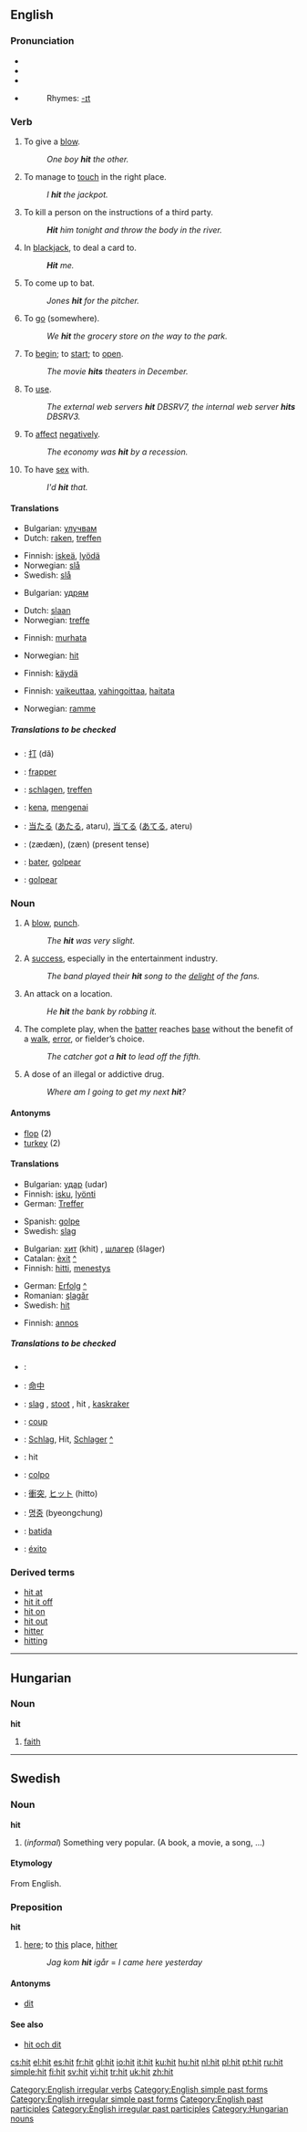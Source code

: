 {{see|hít}}
==English==

===Pronunciation===
*{{AHD|hĭt}}
*{{IPA|/hɪt/}}
*{{SAMPA|/hIt/}}
*{{audio|en-us-hit.ogg|Audio (US)}}
*:Rhymes: [[Rhymes:English:-ɪt|-ɪt]]

===Verb===
{{en-verb|hits|hitting|hit}}

# To give a [[blow]].
#: ''One boy '''hit''' the other.''
# To manage to [[touch]] in the right place.
#: ''I '''hit''' the jackpot.''
# To kill a person on the instructions of a third party.
#: '''''Hit''' him tonight and throw the body in the river.''
# {{cards}} In [[blackjack]], to deal a card to.
#:'' '''Hit''' me.''
# {{baseball}} To come up to bat.
#: ''Jones '''hit''' for the pitcher.''
# {{colloquial}} To [[go]] (somewhere).
#: ''We '''hit''' the grocery store on the way to the park.''
# {{colloquial}} To [[begin]]; to [[start]]; to [[open]].
#: ''The movie '''hits''' theaters in December.''
# {{context|computing|programming}} To [[use]].
#:''The external web servers '''hit''' DBSRV7, the internal web server '''hits''' DBSRV3.''
# To [[affect]] [[negatively]].
#:''The economy was '''hit''' by a recession.''
# {{context|figurative|US|slang}} To have [[sex]] with.
#: ''I'd '''hit''' that.''

====Translations====
{{trans-top|To give a blow}}
*Bulgarian: [[улучвам]]
*Dutch: [[raken]], [[treffen]]
{{trans-mid}}
*Finnish: [[iskeä]], [[lyödä]]
*Norwegian: [[slå]]
*Swedish: [[slå]]
{{trans-bottom}}

{{trans-top|To manage to touch in the right place}}
*Bulgarian: [[удрям]]
{{trans-mid}}
*Dutch: [[slaan]]
*Norwegian: [[treffe]]
{{trans-bottom}}

{{trans-top|To kill a person on the instructions of a third party}}
*Finnish: [[murhata]]
{{trans-mid}}
{{trans-bottom}}

{{trans-top|In blackjack, to deal a card to}}
{{trans-mid}}
*Norwegian: [[hit]]
{{trans-bottom}}

{{trans-top|To come up to bat}}
{{trans-mid}}
{{trans-bottom}}

{{trans-top|To go (somewhere)}}
*Finnish: [[käydä]]
{{trans-mid}}
{{trans-bottom}}

{{trans-top|To begin}}
{{trans-mid}}
{{trans-bottom}}

{{trans-top|To use}}
{{trans-mid}}
{{trans-bottom}}

{{trans-top|To affect negatively}}
*Finnish: [[vaikeuttaa]], [[vahingoittaa]], [[haitata]]
{{trans-mid}}
*Norwegian: [[ramme]]
{{trans-bottom}}

=====Translations to be checked=====
{{checktrans}}
{{top}}
*{{ttbc|Chinese}}: [[打]] (dă)
*{{ttbc|French}}: [[frapper]]
*{{ttbc|German}}: [[schlagen]], [[treffen]]
*{{ttbc|Indonesian}}: [[kena]], [[kena|mengenai]]
{{mid}}
*{{ttbc|Japanese}}: [[当たる]] ([[あたる]], ataru), [[当てる]] ([[あてる]], ateru)
*{{ttbc|Persian}}: {{FAchar|[[زدن|زَدَن]]}} (zædæn), {{FAchar|[[زن|زَن]]}} (zæn) (present tense)
*{{ttbc|Portuguese}}: [[bater]], [[golpear]]
*{{ttbc|Spanish}}: [[golpear]]
{{bottom}}

===Noun===
{{en-noun}}

# A [[blow]], [[punch]].
#: ''The '''hit''' was very slight.''
# A [[success]], especially in the entertainment industry.
#: ''The band played their '''hit''' song to the [[delight]] of the fans.''
# An attack on a location.
#: ''He '''hit''' the bank by robbing it.''
# {{baseball}} The complete play, when the [[batter]] reaches [[base]] without the benefit of a [[walk]], [[error]], or fielder’s choice.
#: ''The catcher got a '''hit''' to lead off the fifth.''
# {{colloquial}} A dose of an illegal or addictive drug.
#: ''Where am I going to get my next '''hit'''?''

====Antonyms====
*[[flop]] (2)
*[[turkey]] (2)

====Translations====
{{trans-top|A blow, punch}}
*Bulgarian: [[удар]] (udar) {{m}}
*Finnish: [[isku]], [[lyönti]]
*German: [[Treffer]]
{{trans-mid}}
*Spanish: [[golpe]] {{m}}
*Swedish: [[slag]] {{n}}
{{trans-bottom}}

{{trans-top|A success, especially in the entertainment industry}}
*Bulgarian: [[хит]] (khit) {{m}}, [[шлагер]] (šlager) {{m}}
*Catalan: [[èxit]] {{m}} [[:ca:èxit|^]]
*Finnish: [[hitti]], [[menestys]]
{{trans-mid}}
*German: [[Erfolg]] [[:de:Erfolg|^]] {{m}}
*Romanian: [[şlagăr]] {{n}}
*Swedish: [[hit#Swedish|hit]] {{c}}
{{trans-bottom}}

{{trans-top|An attack on a location}}
{{trans-mid}}
{{trans-bottom}}

{{trans-top|The complete play, when the batter reaches base without the benefit of a walk, error, or fielder’s choice}}
{{trans-mid}}
{{trans-bottom}}

{{trans-top|A dose of an illegal or addictive drug}}
*Finnish: [[annos]]
{{trans-mid}}
{{trans-bottom}}

=====Translations to be checked=====
{{checktrans}}
{{top}}
*{{ttbc|Catalan}}:
*{{ttbc|Chinese}}: [[命中]]
*{{ttbc|Dutch}}: [[slag]] {{m}}, [[stoot]] {{m}}, hit {{m}}, [[kaskraker]] {{m}}
*{{ttbc|French}}: [[coup]] {{m}}
*{{ttbc|German}}: [[Schlag]], Hit, [[Schlager]] [[:de:Schlager|^]]
*{{ttbc|Indonesian}}: hit
{{mid}}
*{{ttbc|Italian}}: [[colpo]] {{m}}
*{{ttbc|Japanese}}: [[衝突]], [[ヒット]] (hitto)
*{{ttbc|Korean}}: [[명중]] (byeongchung)
*{{ttbc|Portuguese}}: [[batida]] {{f}}
*{{ttbc|Spanish}}: [[éxito]] {{m}}
{{bottom}}

===Derived terms===
*[[hit at]]
*[[hit it off]]
*[[hit on]]
*[[hit out]]
*[[hitter]]
*[[hitting]]

[[Category:English irregular verbs]]
[[Category:English simple past forms]]
[[Category:English irregular simple past forms]]
[[Category:English past participles]]
[[Category:English irregular past participles]]

----

==Hungarian==

===Noun===
'''hit'''

# [[faith]]

----

==Swedish==

===Noun===
'''hit''' {{c}}

# (''informal'') Something very popular. (A book, a movie, a song, ...)

====Etymology====
{{rfc-level|Etymology not at level 3}}
From English.

===Preposition===
'''hit'''

# [[here]]; to [[this]] place, [[hither]]
#:''Jag kom '''hit''' igår'' = ''I came here yesterday''

====Antonyms====
*[[dit]]

====See also====
*[[hit och dit]]

[[Category:Hungarian nouns]]

[[cs:hit]]
[[el:hit]]
[[es:hit]]
[[fr:hit]]
[[gl:hit]]
[[io:hit]]
[[it:hit]]
[[ku:hit]]
[[hu:hit]]
[[nl:hit]]
[[pl:hit]]
[[pt:hit]]
[[ru:hit]]
[[simple:hit]]
[[fi:hit]]
[[sv:hit]]
[[vi:hit]]
[[tr:hit]]
[[uk:hit]]
[[zh:hit]]